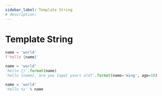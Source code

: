 ```yaml
---
sidebar_label: Template String 
# description: 
---
```


# Template String

<Tabs>
  <TabItem value="python3.6" label="Python3.6+" default>

```python
name = 'world'
f'hello {name}'
```
  </TabItem>
  <TabItem value="python3" label="Python3" default>

```python
name = 'world'
'hello {}'.format(name)
'hello {name}, are you {age} years old?'.format(name='ming', age=18)
```
  </TabItem>
  <TabItem value="python2" label="Python2" default>

```python
name = 'world'
'hello %s' % name
```
  </TabItem>
</Tabs>
